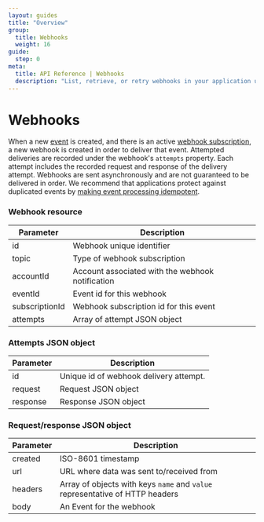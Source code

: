 ```yaml
---
layout: guides
title: "Overview"
group:
  title: Webhooks
  weight: 16
guide:
  step: 0
meta:
  title: API Reference | Webhooks
  description: "List, retrieve, or retry webhooks in your application using the Dwolla API."
---
```


# Webhooks

When a new [event](#events) is created, and there is an active [webhook subscription](#webhook-subscriptions), a new webhook is created in order to deliver that event. Attempted deliveries are recorded under the webhook's `attempts` property. Each attempt includes the recorded request and response of the delivery attempt. Webhooks are sent asynchronously and are not guaranteed to be delivered in order. We recommend that applications protect against duplicated events by [making event processing idempotent](/guides/webhooks/process-validate#check-for-duplicate-events).

### Webhook resource

| Parameter      | Description                                      |
| -------------- | ------------------------------------------------ |
| id             | Webhook unique identifier                        |
| topic          | Type of webhook subscription                     |
| accountId      | Account associated with the webhook notification |
| eventId        | Event id for this webhook                        |
| subscriptionId | Webhook subscription id for this event           |
| attempts       | Array of attempt JSON object                     |

### Attempts JSON object

| Parameter | Description                            |
| --------- | -------------------------------------- |
| id        | Unique id of webhook delivery attempt. |
| request   | Request JSON object                    |
| response  | Response JSON object                   |

### Request/response JSON object

| Parameter | Description                                                                  |
| --------- | ---------------------------------------------------------------------------- |
| created   | ISO-8601 timestamp                                                           |
| url       | URL where data was sent to/received from                                     |
| headers   | Array of objects with keys `name` and `value` representative of HTTP headers |
| body      | An Event for the webhook                                                     |
